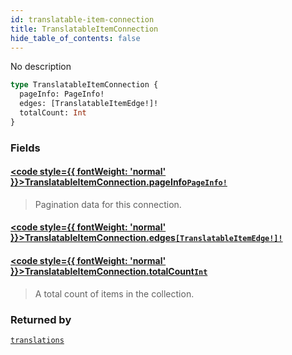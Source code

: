 ```yaml
---
id: translatable-item-connection
title: TranslatableItemConnection
hide_table_of_contents: false
---
```








No description

```graphql
type TranslatableItemConnection {
  pageInfo: PageInfo!
  edges: [TranslatableItemEdge!]!
  totalCount: Int
}
```


### Fields

#### [<code style={{ fontWeight: 'normal' }}>TranslatableItemConnection.<b>pageInfo</b></code>](#)<Bullet />[`PageInfo!`](../../../developer/api-reference/objects/page-info) <Badge class="secondary" text="non-null"/> <Badge class="secondary" text="object"/>
> Pagination data for this connection.
> 

#### [<code style={{ fontWeight: 'normal' }}>TranslatableItemConnection.<b>edges</b></code>](#)<Bullet />[`[TranslatableItemEdge!]!`](../../../developer/api-reference/objects/translatable-item-edge) <Badge class="secondary" text="non-null"/> <Badge class="secondary" text="object"/>
> 
> 

#### [<code style={{ fontWeight: 'normal' }}>TranslatableItemConnection.<b>totalCount</b></code>](#)<Bullet />[`Int`](../../../developer/api-reference/scalars/int) <Badge class="secondary" text="scalar"/>
> A total count of items in the collection.
> 



### Returned by

[`translations`](../../../developer/api-reference/queries/translations)  <Badge class="secondary" text="query"/>



